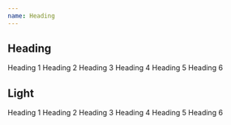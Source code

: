 ```yaml
---
name: Heading
---
```



## Heading

<Playground>
  <React.Fragment>
    <Heading>Heading 1</Heading>
    <Heading level={2}>Heading 2</Heading>
    <Heading level={3}>Heading 3</Heading>
    <Heading level={4}>Heading 4</Heading>
    <Heading level={5}>Heading 5</Heading>
    <Heading level={6}>Heading 6</Heading>
  </React.Fragment>
</Playground>

## Light

<Playground>
  <Flex gap="4">
    <Heading variant="light">Heading 1</Heading>
    <Heading level={2} variant="light">
      Heading 2
    </Heading>
    <Heading level={3} variant="light">
      Heading 3
    </Heading>
    <Heading level={4} variant="light">
      Heading 4
    </Heading>
    <Heading level={5} variant="light">
      Heading 5
    </Heading>
    <Heading level={6} variant="light">
      Heading 6
    </Heading>
  </Flex>
</Playground>
